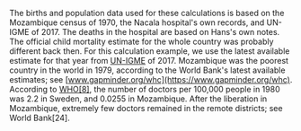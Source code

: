 The births and population data used for these calculations is based on the Mozambique census of 1970, the Nacala hospital's own records, and UN-IGME of 2017. The deaths in the hospital are based on Hans's own notes. The official child mortality estimate for the whole country was probably different back then. For this calculation example, we use the latest available estimate for that year from [UN-IGME](http://www.childmortality.org/) of 2017. Mozambique was the poorest country in the world in 1979, according to the World Bank's latest available estimates; see [www.gapminder.org/whc](https://www.gapminder.org/whc). According to [WHO[8]](http://gapm.io/xwhowf), the number of doctors per 100,000 people in 1980 was 2.2 in Sweden, and 0.0255 in Mozambique. After the liberation in Mozambique, extremely few doctors remained in the remote districts; see World Bank[24].